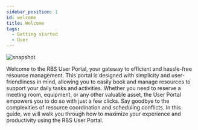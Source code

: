 ---
sidebar_position: 1
id: welcome
title: Welcome
tags:
  - Getting started
  - User
---



<BrowserWindow url={url}>

![snapshot](/assets/user/login.png)

</BrowserWindow>

Welcome to the <span class='site-user'>RBS User Portal</span>, your gateway to efficient and hassle-free resource management. This portal is designed with simplicity and user-friendliness in mind, allowing you to easily book and manage resources to support your daily tasks and activities. Whether you need to reserve a meeting room, equipment, or any other valuable asset, the User Portal empowers you to do so with just a few clicks. Say goodbye to the complexities of resource coordination and scheduling conflicts. In this guide, we will walk you through how to maximize your experience and productivity using the RBS User Portal.
